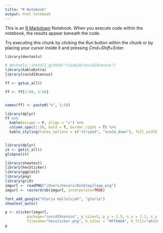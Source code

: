 ```yaml
---
title: "R Notebook"
output: html_notebook
---
```


This is an [R Markdown](http://rmarkdown.rstudio.com) Notebook. When you execute code within the notebook, the results appear beneath the code. 

Try executing this chunk by clicking the *Run* button within the chunk or by placing your cursor inside it and pressing *Cmd+Shift+Enter*. 

```r

library(devtools)

# devtools::install_github("c1au6i0/covid19census")
library(kableExtra)
library(covid19census)

ff <- getus_all()

ff <- ff[1:50, 1:50]  


names(ff) <- paste0("x", 1:50)


```

```r
library(dplyr)
ff %>% 
  kable(escape = F, align = "c") %>% 
  column_spec(1:50, bold = T, border_right = T) %>%
  kable_styling(latex_options = c("striped", "scale_down"), full_width = FALSE, font_size = 5) 
  
```

```r
library(dplyr)
it <- getit_all()
glimpse(it)
```







```r
library(showtext)
library(hexSticker)
library(ggplot2)
library(png)
library(grid)
imgurl <- readPNG("/Users/heverz/Desktop/logo.png")
imgurl <- rasterGrob(imgurl, interpolate=TRUE)

font_add_google("Gloria Hallelujah", "gloria")
showtext_auto()

p <- sticker(imgurl,
          package="covid19census", p_size=5, p_y = 1.5, s_x = 1.1, s_y = 0.7, s_width=2.3, s_height=2.3, p_color = "#FF6A6A", p_family = "gochi",
          filename="hexsticker.png", h_color = "#FF6A6A", h_fill="white")
p
```


















































